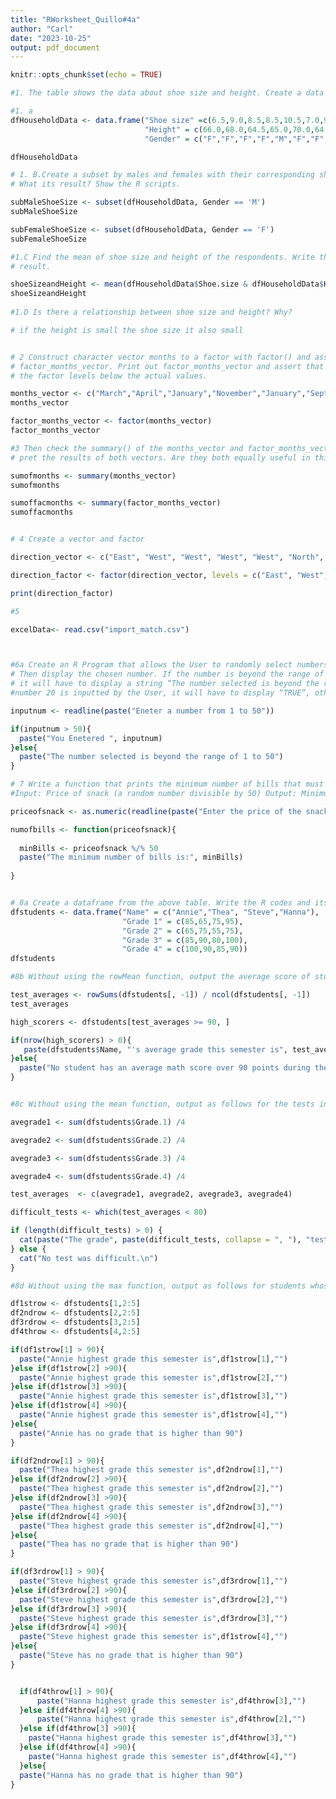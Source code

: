 ```yaml
---
title: "RWorksheet_Quillo#4a"
author: "Carl"
date: "2023-10-25"
output: pdf_document
---
```


```r
knitr::opts_chunk$set(echo = TRUE)
```

```r
#1. The table shows the data about shoe size and height. Create a data frame.

#1. a
dfHouseholdData <- data.frame("Shoe size" =c(6.5,9.0,8.5,8.5,10.5,7.0,9.5,9.0,13.0,7.5,10.5,8.5,12.0,10.5,13.0,11.5,8.5,5.0,10.0,6.5,7.5,8.5,10.5,8.5,10.5,11.0,9.0,13.0),
                              "Height" = c(66.0,68.0,64.5,65.0,70.0,64.0,70.0,71.0,72.0,64.0,74.5,67.0,71.0,71.0,77.0,72.0,59.0,62.0,72.0,66.0,64.0,67.0,73.0,69.0,72.0,70.0,69.0,70.0),
                              "Gender" = c("F","F","F","F","M","F","F","F","M","F","M","F","M","M","M","M","F","F","M","F","F","M","M","F","M","M","M","M"))

dfHouseholdData

# 1. B.Create a subset by males and females with their corresponding shoe size and height.
# What its result? Show the R scripts.

subMaleShoeSize <- subset(dfHouseholdData, Gender == 'M')
subMaleShoeSize

subFemaleShoeSize <- subset(dfHouseholdData, Gender == 'F')
subFemaleShoeSize

#1.C Find the mean of shoe size and height of the respondents. Write the R scripts and its
# result.

shoeSizeandHeight <- mean(dfHouseholdData$Shoe.size & dfHouseholdData$Height)
shoeSizeandHeight
 
#1.D Is there a relationship between shoe size and height? Why?

# if the height is small the shoe size it also small


# 2 Construct character vector months to a factor with factor() and assign the result to
# factor_months_vector. Print out factor_months_vector and assert that R prints out
# the factor levels below the actual values.

months_vector <- c("March","April","January","November","January","September","October","September","November","August","January","November","November","February","May","August","July","December","August","August","September","November","February","April")
months_vector

factor_months_vector <- factor(months_vector)
factor_months_vector

#3 Then check the summary() of the months_vector and factor_months_vector. | Inter-
# pret the results of both vectors. Are they both equally useful in this case?

sumofmonths <- summary(months_vector)
sumofmonths

sumoffacmonths <- summary(factor_months_vector)
sumoffacmonths


# 4 Create a vector and factor

direction_vector <- c("East", "West", "West", "West", "West", "North", "North", "North")

direction_factor <- factor(direction_vector, levels = c("East", "West", "North"))

print(direction_factor)

#5

excelData<- read.csv("import_match.csv")



#6a Create an R Program that allows the User to randomly select numbers from 1 to 50.
# Then display the chosen number. If the number is beyond the range of the selected choice,
# it will have to display a string “The number selected is beyond the range of 1 to 50”. If
#number 20 is inputted by the User, it will have to display “TRUE”, otherwise display the input number.

inputnum <- readline(paste("Eneter a number from 1 to 50"))

if(inputnum > 50){
  paste("You Enetered ", inputnum)
}else{
  paste("The number selected is beyond the range of 1 to 50")
}

# 7 Write a function that prints the minimum number of bills that must be paid, given the price of the snack.
#Input: Price of snack (a random number divisible by 50) Output: Minimum number of bills needed to purchase a snack.

priceofsnack <- as.numeric(readline(paste("Enter the price of the snacks: ")))

numofbills <- function(priceofsnack){
  
  minBills <- priceofsnack %/% 50
  paste("The minimum number of bills is:", minBills)
  
}


# 8a Create a dataframe from the above table. Write the R codes and its output.
dfstudents <- data.frame("Name" = c("Annie","Thea", "Steve","Hanna"),
                         "Grade 1" = c(85,65,75,95),
                         "Grade 2" = c(65,75,55,75),
                         "Grade 3" = c(85,90,80,100),
                         "Grade 4" = c(100,90,85,90))
dfstudents

#8b Without using the rowMean function, output the average score of students whose average math score over 90 points during the semester. write R code and its output.

test_averages <- rowSums(dfstudents[, -1]) / ncol(dfstudents[, -1])
test_averages

high_scorers <- dfstudents[test_averages >= 90, ]

if(nrow(high_scorers) > 0){
   paste(dfstudents$Name, "'s average grade this semester is", test_averages)
}else{
  paste("No student has an average math score over 90 points during the semester")
}


#8c Without using the mean function, output as follows for the tests in which the average score was less than 80 out of 4 tests.

avegrade1 <- sum(dfstudents$Grade.1) /4

avegrade2 <- sum(dfstudents$Grade.2) /4

avegrade3 <- sum(dfstudents$Grade.3) /4

avegrade4 <- sum(dfstudents$Grade.4) /4

test_averages  <- c(avegrade1, avegrade2, avegrade3, avegrade4)

difficult_tests <- which(test_averages < 80)

if (length(difficult_tests) > 0) {
  cat(paste("The grade", paste(difficult_tests, collapse = ", "), "test(s) were difficult.\n"))
} else {
  cat("No test was difficult.\n")
}

#8d Without using the max function, output as follows for students whose highest score for a semester exceeds 90 points.

df1strow <- dfstudents[1,2:5]
df2ndrow <- dfstudents[2,2:5]
df3rdrow <- dfstudents[3,2:5]
df4throw <- dfstudents[4,2:5]

if(df1strow[1] > 90){
  paste("Annie highest grade this semester is",df1strow[1],"")
}else if(df1strow[2] >90){
  paste("Annie highest grade this semester is",df1strow[2],"")
}else if(df1strow[3] >90){
  paste("Annie highest grade this semester is",df1strow[3],"")
}else if(df1strow[4] >90){
  paste("Annie highest grade this semester is",df1strow[4],"")
}else{
  paste("Annie has no grade that is higher than 90")
}

if(df2ndrow[1] > 90){
  paste("Thea highest grade this semester is",df2ndrow[1],"")
}else if(df2ndrow[2] >90){
  paste("Thea highest grade this semester is",df2ndrow[2],"")
}else if(df2ndrow[3] >90){
  paste("Thea highest grade this semester is",df2ndrow[3],"")
}else if(df2ndrow[4] >90){
  paste("Thea highest grade this semester is",df2ndrow[4],"")
}else{
  paste("Thea has no grade that is higher than 90")
}

if(df3rdrow[1] > 90){
  paste("Steve highest grade this semester is",df3rdrow[1],"")
}else if(df3rdrow[2] >90){
  paste("Steve highest grade this semester is",df3rdrow[2],"")
}else if(df3rdrow[3] >90){
  paste("Steve highest grade this semester is",df3rdrow[3],"")
}else if(df3rdrow[4] >90){
  paste("Steve highest grade this semester is",df1strow[4],"")
}else{
  paste("Steve has no grade that is higher than 90")
}


  if(df4throw[1] > 90){
      paste("Hanna highest grade this semester is",df4throw[3],"")
  }else if(df4throw[4] >90){
      paste("Hanna highest grade this semester is",df4throw[2],"")
  }else if(df4throw[3] >90){
    paste("Hanna highest grade this semester is",df4throw[3],"")
  }else if(df4throw[4] >90){
    paste("Hanna highest grade this semester is",df4throw[4],"")
  }else{
  paste("Hanna has no grade that is higher than 90")
}


```
